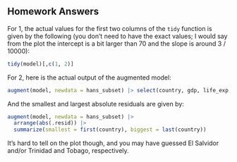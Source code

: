 ## Homework Answers

For 1, the actual values for the first two columns of the `tidy` function is
given by the following (you don't need to have the exact values; I would say
from the plot the intercept is a bit larger than 70 and the slope is around
3 / 10000):

```r
tidy(model)[,c(1, 2)]
```

For 2, here is the actual output of the augmented model:

```r
augment(model, newdata = hans_subset) |> select(country, gdp, life_exp, .fitted, .resid)
```

And the smallest and largest absolute residuals are given by:

```r
augment(model, newdata = hans_subset) |> 
  arrange(abs(.resid)) |>
  summarize(smallest = first(country), biggest = last(country))
```

It's hard to tell on the plot though, and you may have guessed El Salvidor
and/or Trinidad and Tobago, respectively.
